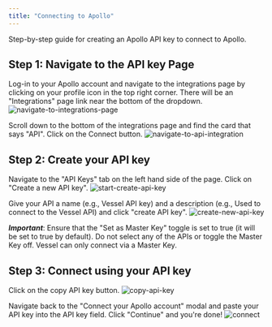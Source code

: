 ```yaml
---
title: "Connecting to Apollo"
---
```


Step-by-step guide for creating an Apollo API key to connect to Apollo.

## Step 1: Navigate to the API key Page

Log-in to your Apollo account and navigate to the integrations page by clicking on your profile icon in the top right corner. There will be an "Integrations" page link near the bottom of the dropdown.
![navigate-to-integrations-page](../../../images/apollo/step1.png)

Scroll down to the bottom of the integrations page and find the card that says "API". Click on the Connect button.
![navigate-to-api-integration](../../../images/apollo/step2.png)

## Step 2: Create your API key

Navigate to the "API Keys" tab on the left hand side of the page. Click on "Create a new API key".
![start-create-api-key](../../../images/apollo/step3.png)

Give your API a name (e.g., Vessel API key) and a description (e.g., Used to connect to the Vessel API) and click "create API key".
![create-new-api-key](../../../images/apollo/step4.png)

**_Important_**: Ensure that the "Set as Master Key" toggle is set to true (it will be set to true by default). Do not select any of the APIs or toggle the Master Key off. Vessel can only connect via a Master Key.

## Step 3: Connect using your API key

Click on the copy API key button.
![copy-api-key](../../../images/apollo/step5.png)

Navigate back to the "Connect your Apollo account" modal and paste your API key into the API key field. Click "Continue" and you're done!
![connect](../../../images/apollo/step6.png)
